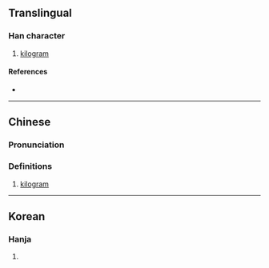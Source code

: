 {{character info/new}}
==Translingual==

===Han character===
{{Han char|rn=10|rad=儿|as=08|sn=10|four=|canj=JUHJ|ids=⿺克千}}

# [[kilogram]]

====References====
* {{Han ref|kx=0125.191|dkj=01383|dj=0265.250|hdz=10273.101|uh=515B|ud=20827|bh=A25A|bd=41562}}

----

==Chinese==
{{zh-forms}}

===Pronunciation===
{{zh-pron
|m=qiānkè
|c=cin1 hak1
|mc=
|oc=
|ma=
|cat=n
}}

===Definitions===
{{zh-hanzi}}

# {{lb|zh|obsolete|abbreviation}} [[kilogram]]

----

==Korean==

===Hanja===
{{ko-hanja|hangeul=천|rv=cheon|mr=ch'ŏn|y=chen}}

# {{rfdef|ko|sort=儿08}}